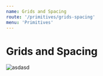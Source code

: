 ```yaml
---
name: Grids and Spacing
route: '/primitives/grids-spacing'
menu: 'Primitives'
---
```


# Grids and Spacing

![asdasd](https://blobscdn.gitbook.com/v0/b/gitbook-28427.appspot.com/o/spaces%2F-LYE4VxqotRQBB3Ls0fY%2Favatar.png?generation=1549662558922152&alt=media)